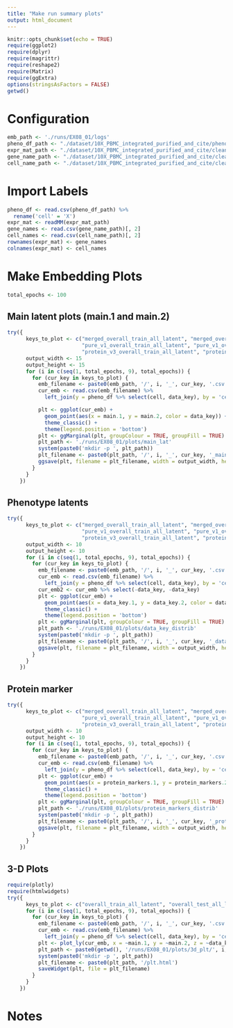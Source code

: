 ```yaml
---
title: "Make run summary plots"
output: html_document
---
```


```r
knitr::opts_chunk$set(echo = TRUE)
require(ggplot2)
require(dplyr)
require(magrittr)
require(reshape2)
require(Matrix)
require(ggExtra)
options(stringsAsFactors = FALSE)
getwd()
```

# Configuration

```r
emb_path <- './runs/EX08_01/logs'
pheno_df_path <- "./dataset/10X_PBMC_integrated_purified_and_cite/pheno.csv"
expr_mat_path <- "./dataset/10X_PBMC_integrated_purified_and_cite/cleaned_log_unfiltered_expr_mat.mtx"
gene_name_path <- "./dataset/10X_PBMC_integrated_purified_and_cite/cleaned_log_unfiltered_gene_names.csv"
cell_name_path <- "./dataset/10X_PBMC_integrated_purified_and_cite/cleaned_log_unfiltered_cell_names.csv"
```

# Import Labels

```r
pheno_df <- read.csv(pheno_df_path) %>%
  rename('cell' = 'X')
expr_mat <- readMM(expr_mat_path)
gene_names <- read.csv(gene_name_path)[, 2]
cell_names <- read.csv(cell_name_path)[, 2]
rownames(expr_mat) <- gene_names
colnames(expr_mat) <- cell_names
```

# Make Embedding Plots

```r
total_epochs <- 100
```

## Main latent plots (main.1 and main.2)


```r
try({
      keys_to_plot <- c("merged_overall_train_all_latent", "merged_overall_test_all_latent",
                        "pure_v1_overall_train_all_latent", "pure_v1_overall_test_all_latent",
                        "protein_v3_overall_train_all_latent", "protein_v3_overall_test_all_latent")
      output_width <- 15
      output_height <- 15
      for (i in c(seq(1, total_epochs, 9), total_epochs)) {
        for (cur_key in keys_to_plot) {
          emb_filename <- paste0(emb_path, '/', i, '_', cur_key, '.csv')
          cur_emb <- read.csv(emb_filename) %>%
            left_join(y = pheno_df %>% select(cell, data_key), by = 'cell')

          plt <- ggplot(cur_emb) +
            geom_point(aes(x = main.1, y = main.2, color = data_key)) +
            theme_classic() +
            theme(legend.position = 'bottom')
          plt <- ggMarginal(plt, groupColour = TRUE, groupFill = TRUE)
          plt_path <- './runs/EX08_01/plots/main_lat'
          system(paste0('mkdir -p ', plt_path))
          plt_filename <- paste0(plt_path, '/', i, '_', cur_key, '_main.jpg')
          ggsave(plt, filename = plt_filename, width = output_width, height = output_height)
        }
      }
    })
```

## Phenotype latents

```r
try({
      keys_to_plot <- c("merged_overall_train_all_latent", "merged_overall_test_all_latent",
                        "pure_v1_overall_train_all_latent", "pure_v1_overall_test_all_latent",
                        "protein_v3_overall_train_all_latent", "protein_v3_overall_test_all_latent")
      output_width <- 10
      output_height <- 10
      for (i in c(seq(1, total_epochs, 9), total_epochs)) {
        for (cur_key in keys_to_plot) {
          emb_filename <- paste0(emb_path, '/', i, '_', cur_key, '.csv')
          cur_emb <- read.csv(emb_filename) %>%
            left_join(y = pheno_df %>% select(cell, data_key), by = 'cell')
          cur_emb2 <- cur_emb %>% select(-data_key, -data_key)
          plt <- ggplot(cur_emb) +
            geom_point(aes(x = data_key.1, y = data_key.2, color = data_key)) +
            theme_classic() +
            theme(legend.position = 'bottom')
          plt <- ggMarginal(plt, groupColour = TRUE, groupFill = TRUE)
          plt_path <- './runs/EX08_01/plots/data_key_distrib'
          system(paste0('mkdir -p ', plt_path))
          plt_filename <- paste0(plt_path, '/', i, '_', cur_key, '_data_key.jpg')
          ggsave(plt, filename = plt_filename, width = output_width, height = output_height)
        }
      }
    })
```

## Protein marker
```r
try({
      keys_to_plot <- c("merged_overall_train_all_latent", "merged_overall_test_all_latent",
                        "pure_v1_overall_train_all_latent", "pure_v1_overall_test_all_latent",
                        "protein_v3_overall_train_all_latent", "protein_v3_overall_test_all_latent")
      output_width <- 10
      output_height <- 10
      for (i in c(seq(1, total_epochs, 9), total_epochs)) {
        for (cur_key in keys_to_plot) {
          emb_filename <- paste0(emb_path, '/', i, '_', cur_key, '.csv')
          cur_emb <- read.csv(emb_filename) %>%
            left_join(y = pheno_df %>% select(cell, data_key), by = 'cell')
          plt <- ggplot(cur_emb) +
            geom_point(aes(x = protein_markers.1, y = protein_markers.2, color = data_key)) +
            theme_classic() +
            theme(legend.position = 'bottom')
          plt <- ggMarginal(plt, groupColour = TRUE, groupFill = TRUE)
          plt_path <- './runs/EX08_01/plots/protein_markers_distrib'
          system(paste0('mkdir -p ', plt_path))
          plt_filename <- paste0(plt_path, '/', i, '_', cur_key, '_protein_markers.jpg')
          ggsave(plt, filename = plt_filename, width = output_width, height = output_height)
        }
      }
    })
```


## 3-D Plots

```r
require(plotly)
require(htmlwidgets)
try({
      keys_to_plot <- c("overall_train_all_latent", "overall_test_all_latent")
      for (i in c(seq(1, total_epochs, 9), total_epochs)) {
        for (cur_key in keys_to_plot) {
          emb_filename <- paste0(emb_path, '/', i, '_', cur_key, '.csv')
          cur_emb <- read.csv(emb_filename) %>%
            left_join(y = pheno_df %>% select(cell, data_key), by = 'cell')
          plt <- plot_ly(cur_emb, x = ~main.1, y = ~main.2, z = ~data_key.1, color = ~data_key)
          plt_path <- paste0(getwd(), '/runs/EX08_01/plots/3d_plt/', i, '_main.1_main.2_data_key_', cur_key)
          system(paste0('mkdir -p ', plt_path))
          plt_filename <- paste0(plt_path, '/plt.html')
          saveWidget(plt, file = plt_filename)
        }
      }
    })

```

# Notes

